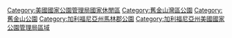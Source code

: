 {{kml}}
{{Cat main|金門國家休閒區}}
{{Commons cat|Golden Gate National Recreation Area}}

[[Category:美國國家公園管理局國家休閒區|Category:美國國家公園管理局國家休閒區]]
[[Category:舊金山灣區公園|Category:舊金山灣區公園]]
[[Category:舊金山公園|Category:舊金山公園]]
[[Category:加利福尼亞州馬林郡公園|Category:加利福尼亞州馬林郡公園]]
[[Category:加利福尼亞州美國國家公園管理局區域|Category:加利福尼亞州美國國家公園管理局區域]]